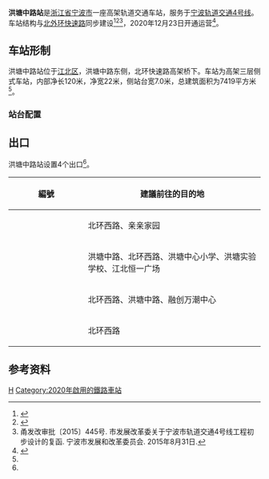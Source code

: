 {{Infobox station
| name = 洪塘中路站
| eng_name = Hongtang Middle Road Station
| linecolour = {{NingboRT color|4|s}}
| type = [[地铁站|地铁站]]
| image = Hongtang Middle Road Station, 2020-12-26.jpg
| caption = 
| address = [[北外环路|北外环路]]高架桥下层
| borough = [[浙江省|浙江省]][[宁波市|宁波市]][[江北区_(宁波市)|江北区]]
| country = {{CHN}}
| coordinates = {{coord|format=dms|display=inline,title|Region:CN_Railway_Station}}
| owned = [[宁波市轨道交通集团有限公司|宁波市轨道交通集团]]
| operator = 宁波市轨道交通集团运营分公司
| line = {{NingboRT Sign|4|full}}
| distance = 
| platform = 2个[[侧式站台|侧式站台]]
| tracks = 2条
| bus_routes = <!--公交线路-->
| bus_stands = <!--公交站数量-->
| connections = <!--换乘交通-->
| structure = 高架车站
| hall = 高架站厅
| Interchange = 
| elevator = 2部
| exits = 2个
| disabled = <!--无障碍设施-->
| depth = <!--车站埋深-->
| levels = 3层
| architect = 
| architectural_style = 
| colour = 
| status = 在用
| built = 
| opened = {{NingboRT Dater|ymd|line=4}}
| closed = 
| former = 
| passengers = 
| pass_year = 
| pass_rank = 
| station_hours =
| hours = {{NingboRT Station Time|4|宁慈|0:18|慈东|0:13|东慈|0:46}}
| first = {{NingboRT Time|4宁慈F|0:18}}<br/>{{NingboRT Time|4慈东F|0:13}}
| last = {{NingboRT Time|4东慈L|0:46}}<br/>{{NingboRT Time|4慈东L|0:13}}
| adjacent = {{s-rail-start}}
{{s-rail|title=NingboRT}}
{{s-line new|system=NingboRT|line=4|previous=奥体中心|next=洪大路}}
{{end box}}
| route_map =
}}
'''洪塘中路站'''是[[浙江省|浙江省]][[宁波市|宁波市]]一座高架轨道交通车站，服务于[[宁波轨道交通|宁波轨道交通]][[宁波轨道交通4号线|4号线]]。车站结构与[[北外环路_(宁波)|北外环快速路]]同步建设<ref>{{cite web|url=http://news.cnnb.com.cn/system/2015/09/08/008394376.shtml|title=4号线要来了！离开工差最后一步 看车站位置离你家远不远|publisher=甬派客户端|date=2015-09-08|accessdate=2017-12-23|archive-url=https://web.archive.org/web/20150919155509/http://news.cnnb.com.cn/system/2015/09/08/008394376.shtml|archive-date=2015-09-19|dead-url=yes}}</ref><ref>{{cite web|url=http://news.cnnb.com.cn/system/2016/02/25/008473173.shtml|title=宁波地铁4号线、2号线二期站名命名方案公示|publisher=中国宁波网|date=2016-02-25|accessdate=2017-12-23|archive-url=https://web.archive.org/web/20160226083938/http://news.cnnb.com.cn/system/2016/02/25/008473173.shtml|archive-date=2016-02-26|dead-url=yes}}</ref><ref name="main">甬发改审批〔2015〕445号. 市发展改革委关于宁波市轨道交通4号线工程初步设计的复函. 宁波市发展和改革委员会. 2015年8月31日.</ref>，2020年12月23日开通运营<ref name="open-ride4">{{Cite web|title=官宣！宁波轨道交通4号线12月23日上午10时开通运营|url=http://news.cnnb.com.cn/system/2020/12/21/030214390.shtml|accessdate=2020-12-21|author=张燕|date=2020-12-21|format=|publisher=中国宁波网|language=|archiveurl=https://web.archive.org/web/20201221095359/http://news.cnnb.com.cn/system/2020/12/21/030214390.shtml|archivedate=2020-12-21|dead-url=no}}</ref>。

== 车站形制 ==
洪塘中路站位于[[江北区_(宁波市)|江北区]]，洪塘中路东侧，北环快速路高架桥下。车站为高架三层侧式车站，内部净长120米，净宽22米，侧站台宽7.0米，总建筑面积为7419平方米<ref name="main" />。

=== 站台配置 ===
{{RenderStations|system=NingboRT|
{{RailStStart|北}}
{{RailStPlatform|侧d}}
{{RailStLine|1|1|dir=l|{{NingboRT Sign|4}} $$奥体中心$$・{{NingboRT Terminus|4|left}}方向}}
{{RailStLine|2|2|dir=r|{{NingboRT Sign|4}} $$洪大路$$・{{NingboRT Terminus|4|right}}方向}}
{{RailStPlatform|侧u}}
{{RailStEnd|南}}
}}

== 出口 ==
洪塘中路站设置4个出口<ref name="main" />。
{| class="wikitable"
! width="135px" |編號
!建議前往的目的地
|-
|{{NingboRT Exit|A}}
|北环西路、亲亲家园
|-
|{{NingboRT Exit|B}}
|洪塘中路、北环西路、洪塘中心小学、洪塘实验学校、江北恒一广场
|-
|{{NingboRT Exit|C}}
|北环西路、洪塘中路、融创万潮中心
|-
|{{NingboRT Exit|D}}
|北环西路
|}

==参考资料==
{{reflist}}

{{宁波轨道交通4号线|H}}

[[Category:宁波市江北区轨道交通车站|H]]
[[Category:2020年啟用的鐵路車站|Category:2020年啟用的鐵路車站]]